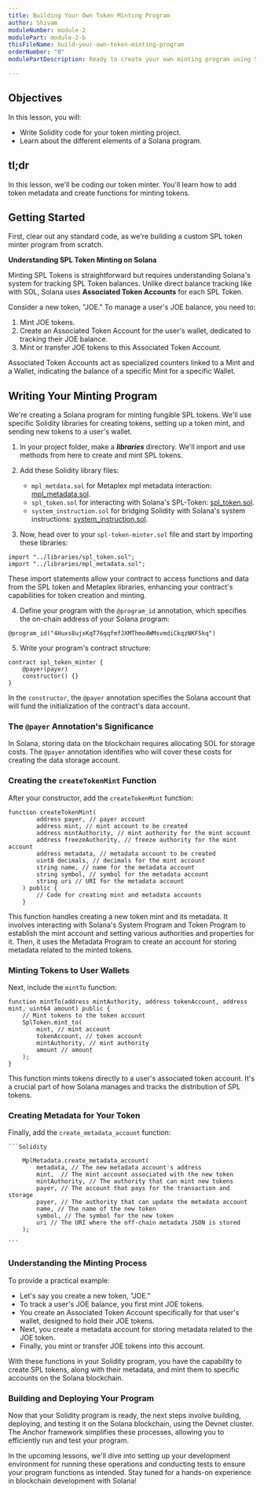```yaml
---
title: Building Your Own Token Minting Program
author: Shivam
moduleNumber: module-2
modulePart: module-2-b
thisFileName: build-your-own-token-minting-program
orderNumber: "0"
modulePartDescription: Ready to create your own minting program using Solidity? In this section, we will guide you through setting up tests, building, deploying, and testing your minting program, complete with demonstration code.

---
```


## Objectives

In this lesson, you will:

- Write Solidity code for your token minting project.
- Learn about the different elements of a Solana program.

## tl;dr

In this lesson, we'll be coding our token minter. You'll learn how to add token metadata and create functions for minting tokens.

## Getting Started

First, clear out any standard code, as we're building a custom SPL token minter program from scratch.

**Understanding SPL Token Minting on Solana**

Minting SPL Tokens is straightforward but requires understanding Solana's system for tracking SPL Token balances. Unlike direct balance tracking like with SOL, Solana uses **Associated Token Accounts** for each SPL Token.

Consider a new token, "JOE." To manage a user's JOE balance, you need to:

1. Mint JOE tokens.
2. Create an Associated Token Account for the user's wallet, dedicated to tracking their JOE balance.
3. Mint or transfer JOE tokens to this Associated Token Account.

Associated Token Accounts act as specialized counters linked to a Mint and a Wallet, indicating the balance of a specific Mint for a specific Wallet.

## Writing Your Minting Program

We're creating a Solana program for minting fungible SPL tokens. We'll use specific Solidity libraries for creating tokens, setting up a token mint, and sending new tokens to a user's wallet.

1. In your project folder, make a **_libraries_** directory. We'll import and use methods from here to create and mint SPL tokens.
2. Add these Solidity library files:
   - `mpl_metdata.sol` for Metaplex mpl metadata interaction: [mpl_metadata.sol](https://github.com/shivamsoni00/mintgoldtoken/blob/master/libraries/mpl_metadata.sol).
   - `spl_token.sol` for interacting with Solana's SPL-Token: [spl_token.sol](https://github.com/shivamsoni00/mintgoldtoken/blob/master/libraries/spl_token.sol).
   - `system_instruction.sol` for bridging Solidity with Solana's system instructions: [system_instruction.sol](https://github.com/shivamsoni00/mintgoldtoken/blob/master/libraries/system_instruction.sol).

3. Now, head over to your `spl-token-minter.sol` file and start by importing these libraries:

```Solidity
import "../libraries/spl_token.sol";
import "../libraries/mpl_metadata.sol";
```

These import statements allow your contract to access functions and data from the SPL token and Metaplex libraries, enhancing your contract's capabilities for token creation and minting.

4. Define your program with the `@program_id` annotation, which specifies the on-chain address of your Solana program:

```Solidity
@program_id("4Huxs8ujxKqT76qqfmfJXMThmo4WMsvmdiCkqzNKF5kq")
```

5. Write your program's contract structure:

```Solidity
contract spl_token_minter {
    @payer(payer)
    constructor() {}
}
```

In the `constructor`, the `@payer` annotation specifies the Solana account that will fund the initialization of the contract's data account.

### The `@payer` Annotation's Significance

In Solana, storing data on the blockchain requires allocating SOL for storage costs. The `@payer` annotation identifies who will cover these costs for creating the data storage account.

### Creating the `createTokenMint` Function

After your constructor, add the `createTokenMint` function:

```Solidity
function createTokenMint(
        address payer, // payer account
        address mint, // mint account to be created
        address mintAuthority, // mint authority for the mint account
        address freezeAuthority, // freeze authority for the mint account
        address metadata, // metadata account to be created
        uint8 decimals, // decimals for the mint account
        string name, // name for the metadata account
        string symbol, // symbol for the metadata account
        string uri // URI for the metadata account
    ) public {
        // Code for creating mint and metadata accounts
    }
```

This function handles creating a new token mint and its metadata. It involves interacting with Solana's System Program and Token Program to establish the mint account and setting various authorities and properties for it. Then, it uses the Metadata Program to create an account for storing metadata related to the minted tokens.

### Minting Tokens to User Wallets

Next, include the `mintTo` function:

```Solidity
function mintTo(address mintAuthority, address tokenAccount, address mint, uint64 amount) public {
    // Mint tokens to the token account
    SplToken.mint_to(
        mint, // mint account
        tokenAccount, // token account
        mintAuthority, // mint authority
        amount // amount
    );
}
```

This function mints tokens directly to a user's associated token account. It's a crucial part of how Solana manages and tracks the distribution of SPL tokens.

### Creating Metadata for Your Token

Finally, add the `create_metadata_account` function:
    
    ```Solidity

        MplMetadata.create_metadata_account(
            metadata, // The new metadata account's address
            mint,  // The mint account associated with the new token
            mintAuthority, // The authority that can mint new tokens
            payer, // The account that pays for the transaction and storage
            payer, // The authority that can update the metadata account
            name, // The name of the new token
            symbol, // The symbol for the new token
            uri // The URI where the off-chain metadata JSON is stored
        );

    ```

### Understanding the Minting Process

To provide a practical example:

- Let's say you create a new token, "JOE."
- To track a user's JOE balance, you first mint JOE tokens.
- You create an Associated Token Account specifically for that user's wallet, designed to hold their JOE tokens.
- Next, you create a metadata account for storing metadata related to the JOE token.
- Finally, you mint or transfer JOE tokens into this account.

With these functions in your Solidity program, you have the capability to create SPL tokens, along with their metadata, and mint them to specific accounts on the Solana blockchain.

### Building and Deploying Your Program

Now that your Solidity program is ready, the next steps involve building, deploying, and testing it on the Solana blockchain, using the Devnet cluster. The Anchor framework simplifies these processes, allowing you to efficiently run and test your program.

In the upcoming lessons, we'll dive into setting up your development environment for running these operations and conducting tests to ensure your program functions as intended. Stay tuned for a hands-on experience in blockchain development with Solana!